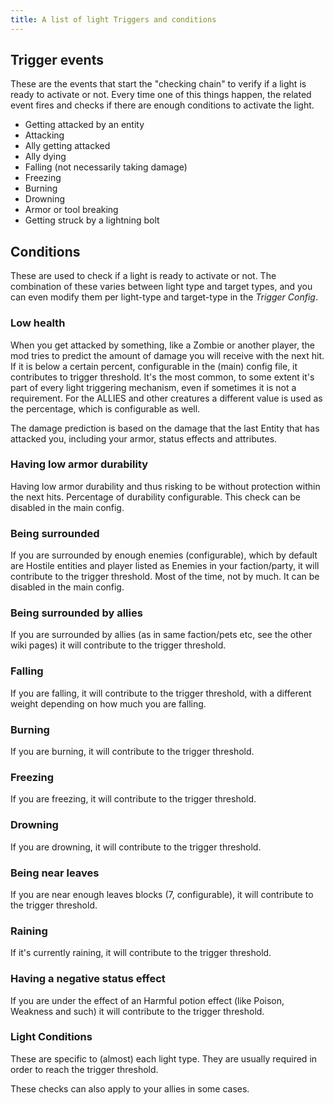 ```yaml
---
title: A list of light Triggers and conditions
---
```

## Trigger events
These are the events that start the "checking chain" to verify if a light is ready to activate or not. Every time one of this
things happen, the related event fires and checks if there are enough conditions to activate the light. 
- Getting attacked by an entity
- Attacking
- Ally getting attacked
- Ally dying
- Falling (not necessarily taking damage)
- Freezing
- Burning
- Drowning
- Armor or tool breaking
- Getting struck by a lightning bolt

## Conditions
These are used to check if a light is ready to activate or not. The combination of these varies between light type and target types, and you can even modify them
per light-type and target-type in the _Trigger Config_. 

### <Asset location="minecraft:hud/hearth/half.png" title="Low Health"/> Low health <Asset location="minecraft:hud/hearth/half.png" title="Low Health"/>
When you get attacked by something, like a Zombie or another player, the mod tries to predict the amount of damage you will receive with the next hit. If it is below a certain percent, configurable in the (main) config file, it contributes to trigger threshold. It's the most common, to some extent it's part of every light triggering mechanism, even if sometimes it is not a requirement.
For the ALLIES and other creatures a different value is used as the percentage, which is configurable as well.

The damage prediction is based on the damage that the last Entity that has attacked you, including your armor, status effects and attributes.

### <Asset width={27} height={27} location="lightwithin:icons/armor_half.png" title="Low Armor"/> Having low armor durability <Asset location="minecraft:hud/armor_half.png" title="Low Armor"/>
Having low armor durability and thus risking to be without protection within the next hits. Percentage of durability configurable. This check can be disabled in the main config.

### Being surrounded
If you are surrounded by enough enemies (configurable), which by default are Hostile entities and player listed as Enemies in your faction/party, it will contribute to the trigger threshold. Most of the time, not by much. It can be disabled in the main config.

### Being surrounded by allies
If you are surrounded by allies (as in same faction/pets etc, see the other wiki pages) it will contribute to the trigger threshold.

### Falling
If you are falling, it will contribute to the trigger threshold, with a different weight depending on how much you are falling.

### Burning
If you are burning, it will contribute to the trigger threshold.

### Freezing
If you are freezing, it will contribute to the trigger threshold.

### Drowning
If you are drowning, it will contribute to the trigger threshold.

### Being near leaves
If you are near enough leaves blocks (7, configurable), it will contribute to the trigger threshold.

### Raining
If it's currently raining, it will contribute to the trigger threshold.

### Having a negative status effect
If you are under the effect of an Harmful potion effect (like Poison, Weakness and such) it will contribute to the trigger threshold.

### Light Conditions
These are specific to (almost) each light type. They are usually required in order to reach the trigger threshold.

These checks can also apply to your allies in some cases.

